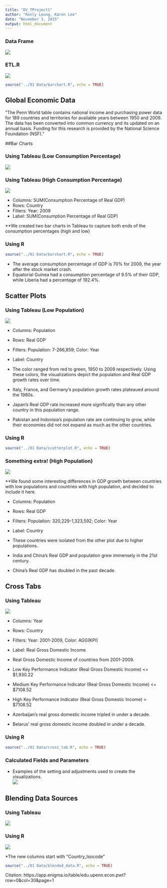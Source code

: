 ```yaml
---
title: "DV_TProject1"
author: "Ronly Leung, Karen Lee"
date: "November 3, 2015"
output: html_document
---
```


### Data Frame
![](dataframe.jpg)

### ETL.R
![](ETL_SQL.jpg)

```r
source("../01 Data/barchart.R", echo = TRUE)
```

## Global Economic Data
"The Penn World table contains national income and purchasing power data for 189 countries and territories for available years between 1950 and 2009. The data has been converted into common currency and its updated on an annual basis. Funding for this research is provided by the National Science Foundation (NSF)."  

##Bar Charts

### Using Tableau (Low Consumption Percentage)
![](bar chart 0.jpg)  

### Using Tableau (High Consumption Percentage)
![](bar chart.jpg)

* Columns: SUM(Consumption Percentage of Real GDP)  
* Rows: Country  
* Filters: Year: 2009  
* Label: SUM(Consumption Percentage of Real GDP)

**We created two bar charts in Tableau to capture both ends of the consumption percentages (high and low)

### Using R

```r
source("../01 Data/barchart.R", echo = TRUE)
```

* The average consumption percentage of GDP is 70% for 2009, the year after the stock market crash. 
* Equatorial Guinea had a consumption percentage of 9.5% of their GDP, while Liberia had a percentage of 192.4%.  

## Scatter Plots 
### Using Tableau (Low Population)
![](scatter plot 1.jpg)  

* Columns: Population  
* Rows: Real GDP  
* Filters: Population: 7-266,859; Color: Year  
* Label: Country  

* The color ranged from red to green, 1950 to 2009 respectively. Using these colors, the visualizations depict the population and Real GDP growth rates over time.  
* Italy, France, and Germany's population growth rates plateaued around the 1980s.  
* Japan's Real GDP rate increased more significatly than any other country in this population range.  
* Pakistan and Indonisia's population rate are continuing to grow, while their economies did not not expand as much as the other countries.  

### Using R
```r
source("../01 Data/scatterplot.R", echo = TRUE)
```


### Something extra! (High Population)
![](scatter plot 2.jpg)  

**We found some interesting differences in GDP growth between countries with low populations and countries with high population, and decided to include it here.

* Columns: Population  
* Rows: Real GDP  
* Filters: Population: 320,229-1,323,592; Color: Year  
* Label: Country  

* These countries were isolated from the other plot due to higher populations.  
* India and China's Real GDP and population grew immensely in the 21st century.  
* China's Real GDP has doubled in the past decade.  


## Cross Tabs
### Using Tableau  
![](cross tab.jpg)  

* Columns: Year  
* Rows: Country  
* Filters: Year: 2001-2009, Color: AGG(KPI)  
* Label: Real Gross Domestic Income  

* Real Gross Domestic Income of countries from 2001-2009.  
* Low Key Performance Indicator (Real Gross Domestic Income) <= $1,930.22  
* Medium Key Performance Indicator (Real Gross Domestic Income) <= $7108.52  
* High Key Performance Indicator (Real Gross Domestic Income) > $7108.52  
* Azerbaijan's real gross domestic income tripled in under a decade.  
* Belarus' real gross domestic income doubled in under a decade.  

### Using R
```r
source("../01 Data/cross_tab.R", echo = TRUE)
```

### Calculated Fields and Parameters
* Examples of the setting and adjustments used to create the visualizations.  
![](KPI and parameters.jpg)    


## Blending Data Sources
### Using Tableau
![](blended_data.jpg)

### Using R
![](blended_data_R.jpg)

*The new columns start with "Country_Isocode"

```r
source("../01 Data/blended_data.R", echo = TRUE)
```

Citation:
https://app.enigma.io/table/edu.upenn.econ.pwt?row=0&col=30&page=1
